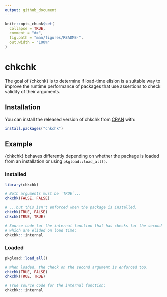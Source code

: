```yaml
---
output: github_document
---
```


<!-- README.md is generated from README.Rmd. Please edit that file -->

```r
knitr::opts_chunk$set(
  collapse = TRUE,
  comment = "#>",
  fig.path = "man/figures/README-",
  out.width = "100%"
)
```

# chkchk

<!-- badges: start -->
<!-- badges: end -->

The goal of {chkchk} is to determine if load-time elision is a suitable way to improve the runtime performance of packages that use assertions to check validity of their arguments.

## Installation

You can install the released version of chkchk from [CRAN](https://CRAN.R-project.org) with:

``` r
install.packages("chkchk")
```

## Example

{chkchk} behaves differently depending on whether the package is loaded from an installation or using `pkgload::load_all()`.

### Installed

```r
library(chkchk)

# Both arguments must be `TRUE`...
chkchk(FALSE, FALSE)

# ...but this isn't enforced when the package is installed.
chkchk(TRUE, FALSE)
chkchk(TRUE, TRUE)

# Source code for the internal function that has checks for the second argument
# which are elided on load time:
chkchk:::internal
```


### Loaded

```r
pkgload::load_all()

# When loaded, the check on the second argument is enforced too.
chkchk(TRUE, FALSE)
chkchk(TRUE, TRUE)

# True source code for the internal function:
chkchk:::internal
```
